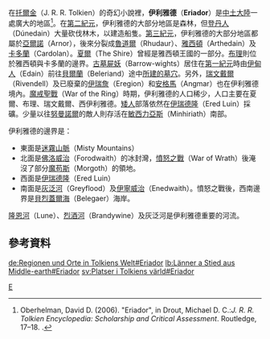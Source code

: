 {{unreferenced|time=2015-01-04T07:28:44+00:00}}
{{noteTA
| G1 = LR
}}
{{中土大陸的地理
|time=
|lord=
|location=[[中土大陸|中土大陸]]西北部
|description =區域
|books=
}}
在[[托爾金|托爾金]]（J. R. R. Tolkien）的奇幻小說裡，'''伊利雅德'''（'''Eriador'''）是[[中土大陸|中土大陸]]一處廣大的地區<ref>Oberhelman, David D. (2006). "Eriador", in Drout, Michael D. C.:'' J. R. R. Tolkien Encyclopedia: Scholarship and Critical Assessment''. Routledge, 17–18. {{ISBN|0-415-96942-5}}.</ref>。在[[第二紀元|第二紀元]]，伊利雅德的大部分地區是森林，但[[登丹人|登丹人]]（Dúnedain）大量砍伐林木，以建造船隻。[[第三紀元|第三紀元]]，伊利雅德的大部分地區都屬於[[亞爾諾|亞爾諾]]（Arnor），後來分裂成[[魯道爾|魯道爾]]（Rhudaur）、[[雅西頓|雅西頓]]（Arthedain）及[[卡多蘭|卡多蘭]]（Cardolan）。[[夏爾|夏爾]]（The Shire）曾經是雅西頓王國的一部分。[[布理|布理]]則位於雅西頓與卡多蘭的邊界。[[古墓屍妖|古墓屍妖]]（Barrow-wights）居住在[[第一紀元|第一紀元]]時由[[伊甸人|伊甸人]]（Edain）前往[[貝爾蘭|貝爾蘭]]（Beleriand）途中[[古墓崗|所建的墓穴]]。另外，[[瑞文戴爾|瑞文戴爾]]（Rivendell）及已廢棄的[[伊瑞詹|伊瑞詹]]（Eregion）和[[安格馬|安格馬]]（Angmar）也在伊利雅德境內。[[魔戒聖戰|魔戒聖戰]]（War of the Ring）時期，伊利雅德的人口稀少，人口主要在夏爾、布理、瑞文戴爾、西伊利雅德。[[矮人_(中土大陸)|矮人]]部落依然在[[伊瑞德隆|伊瑞德隆]]（Ered Luin）採礦。少量以往[[努曼諾爾|努曼諾爾]]的敵人則存活在[[敏西力亞斯|敏西力亞斯]]（Minhiriath）南部。

伊利雅德的邊界是：
*東面是[[迷霧山脈|迷霧山脈]]（Misty Mountains）
*北面是[[佛洛威治|佛洛威治]]（Forodwaith）的冰封灣，[[憤怒之戰|憤怒之戰]]（War of Wrath）後淹沒了部分[[魔苟斯|魔苟斯]]（Morgoth）的領地。
*西面是[[伊瑞德隆|伊瑞德隆]]（Ered Luin）
*南面是[[灰泛河|灰泛河]]（Greyflood）及[[伊寧威治|伊寧威治]]（Enedwaith）。憤怒之戰後，西南邊界是[[貝烈蓋爾海|貝烈蓋爾海]]（Belegaer）海岸。

[[隆恩河|隆恩河]]（Lune）、[[烈酒河|烈酒河]]（Brandywine）及灰泛河是伊利雅德重要的河流。

==參考資料==
<references />

{{Arda Realms Age1}}

{{DEFAULTSORT:Eriador}}
[[Category:中土大陸的地理|E]]

[[de:Regionen_und_Orte_in_Tolkiens_Welt#Eriador|de:Regionen und Orte in Tolkiens Welt#Eriador]]
[[lb:Länner_a_Stied_aus_Middle-earth#Eriador|lb:Länner a Stied aus Middle-earth#Eriador]]
[[sv:Platser_i_Tolkiens_värld#Eriador|sv:Platser i Tolkiens värld#Eriador]]